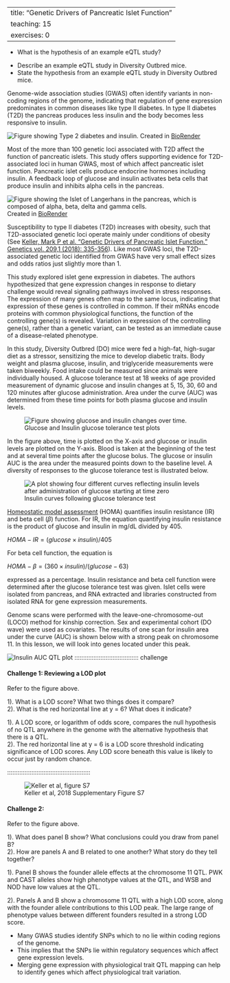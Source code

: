 
---
title: "Genetic Drivers of Pancreatic Islet Function"
teaching: 15
exercises: 0
---

:::::::::::::::::::::::::::::::::::::: questions 

- What is the hypothesis of an example eQTL study?

::::::::::::::::::::::::::::::::::::::::::::::::

::::::::::::::::::::::::::::::::::::: objectives

- Describe an example eQTL study in Diversity Outbred mice.
- State the hypothesis from an example eQTL study in Diversity Outbred mice.

::::::::::::::::::::::::::::::::::::::::::::::::

Genome-wide association studies (GWAS) often identify variants in non-coding 
regions of the genome, indicating that regulation of gene expression 
predominates in common diseases like type II diabetes. In type II diabetes (T2D) 
the pancreas produces less insulin and the body becomes less responsive to 
insulin.

![Insulin resistance in Type 2 diabetes](fig/healthy-vs-T2D.png){alt="Figure showing Type 2 diabetes and insulin."}
Created in [BioRender](https://BioRender.com)


Most of the more than 100 genetic loci associated with T2D affect the function 
of pancreatic islets. This study offers supporting evidence for T2D-associated 
loci in human GWAS, most of which affect pancreatic islet function. Pancreatic 
islet cells produce endocrine hormones including insulin. A feedback loop of 
glucose and insulin activates beta cells that produce insulin and inhibits alpha 
cells in the pancreas.

![Pancreatic islet cells and functions](fig/pancreatic-islet.png){alt="Figure showing the Islet of Langerhans in the pancreas, which is composed of alpha, beta, delta and gamma cells."}
Created in [BioRender](https://BioRender.com)

Susceptibility to type II diabetes (T2D) increases with obesity, such that 
T2D-associated genetic loci operate mainly under conditions of obesity (See 
[Keller, Mark P et al. “Genetic Drivers of Pancreatic Islet Function.” Genetics vol. 209,1 (2018): 335-356](https://www.ncbi.nlm.nih.gov/pmc/articles/PMC5937189/)). Like most GWAS 
loci, the T2D-associated genetic loci identified from GWAS have very small 
effect sizes and odds ratios just slightly more than 1.

This study explored islet gene expression in diabetes. The authors hypothesized 
that gene expression changes in response to dietary challenge would reveal 
signaling pathways involved in stress responses. The expression of many genes
often map to the same locus, indicating that expression of these genes is
controlled in common. If their mRNAs encode proteins with common physiological 
functions, the function of the controlling gene(s) is revealed. Variation in 
expression of the controlling gene(s), rather than a genetic variant, can be 
tested as an immediate cause of a disease-related phenotype.

In this study, Diversity Outbred (DO) mice were fed a high-fat, high-sugar diet 
as a stressor, sensitizing the mice to develop diabetic traits. Body weight and 
plasma glucose, insulin, and triglyceride measurements were taken biweekly. 
Food intake could be measured since animals were individually housed. A glucose 
tolerance test at 18 weeks of age provided measurement of dynamic glucose and 
insulin changes at 5, 15, 30, 60 and 120 minutes after glucose administration. 
Area under the curve (AUC) was determined from these time points for both plasma 
glucose and insulin levels. 

![Glucose and Insulin glucose tolerance test plots](fig/gtt_auc_example.png){alt="Figure showing glucose and insulin changes over time."}

In the figure above, time is plotted on the X-axis and glucose or insulin levels
are plotted on the Y-axis. Blood is taken at the beginning of the test and at
several time points after the glucose bolus. The glucose or insulin AUC is the 
area under the measured points down to the baseline level. A diversity of 
responses to the glucose tolerance test is illustrated below.

![Insulin curves following glucose tolerance test](fig/insulin-area-under-curve.png){alt="A plot showing four different curves reflecting insulin levels after administration of glucose starting at time zero"}

[Homeostatic model assessment](https://en.wikipedia.org/wiki/Homeostatic_model_assessment)
(HOMA) quantifies insulin resistance (IR) and beta cell ($\beta$) function. For
IR, the equation quantifying insulin resistance is the product of glucose and
insulin in mg/dL divided by 405.

$HOMA-IR = (glucose \times insulin) / 405$

For beta cell function, the equation is 

$HOMA-\beta = (360 \times insulin) / (glucose - 63)$

expressed as a percentage. Insulin resistance and beta cell function were 
determined after the glucose tolerance test was given. Islet cells were isolated 
from pancreas, and RNA extracted and libraries constructed from isolated RNA for 
gene expression measurements.

Genome scans were performed with the leave-one-chromosome-out (LOCO) method for
kinship correction. Sex and experimental cohort (DO wave) were used as 
covariates. The results of one scan for insulin area under the curve (AUC) is 
shown below with a strong peak on chromosome 11. In this lesson, we will look
into genes located under this peak.

![LOD plot for insulin area under the curve](fig/insulin-auc-lod-plot.png){alt="Insulin AUC QTL plot"}
::::::::::::::::::::::::::::::::::::: challenge 

#### Challenge 1: Reviewing a LOD plot

Refer to the figure above.

1). What is a LOD score? What two things does it compare?   
2). What is the red horizontal line at y = 6? What does it indicate?     

:::::::::::::::::::::::: solution 

1). A LOD score, or logarithm of odds score, compares the null hypothesis of no
QTL anywhere in the genome with the alternative hypothesis that there is a QTL.  
2). The red horizontal line at y = 6 is a LOD score threshold indicating 
significance of LOD scores. Any LOD score beneath this value is likely to occur
just by random chance.


:::::::::::::::::::::::::::::::::


::::::::::::::::::::::::::::::::::::::::::::::::

![Keller et al, 2018 Supplementary Figure S7](fig/SFig7_Keller_2018_chr11.png){alt="Keller et al, figure S7"}

::::::::::::::::::::::::::::::::::::: challenge 

#### Challenge 2: 

Refer to the figure above.

1). What does panel B show? What conclusions could you draw from panel B?    
2). How are panels A and B related to one another? What story do they tell 
together?  

:::::::::::::::::::::::: solution 

1). Panel B shows the founder allele effects at the chromosome 11 QTL. PWK and
CAST alleles show high phenotype values at the QTL, and WSB and NOD have low
values at the QTL.
  
2). Panels A and B show a chromosome 11 QTL with a high LOD score, along with
the founder allele contributions to this LOD peak. The large range of phenotype
values between different founders resulted in a strong LOD score.


:::::::::::::::::::::::::::::::::


::::::::::::::::::::::::::::::::::::::::::::::::



::::::::::::::::::::::::::::::::::::: keypoints 

- Many GWAS studies identify SNPs which to no lie within coding regions of the
genome.
- This implies that the SNPs lie within regulatory sequences which affect gene
expression levels.
- Merging gene expression with physiological trait QTL mapping can help to
identify genes which affect physiological trait variation.

::::::::::::::::::::::::::::::::::::::::::::::::
